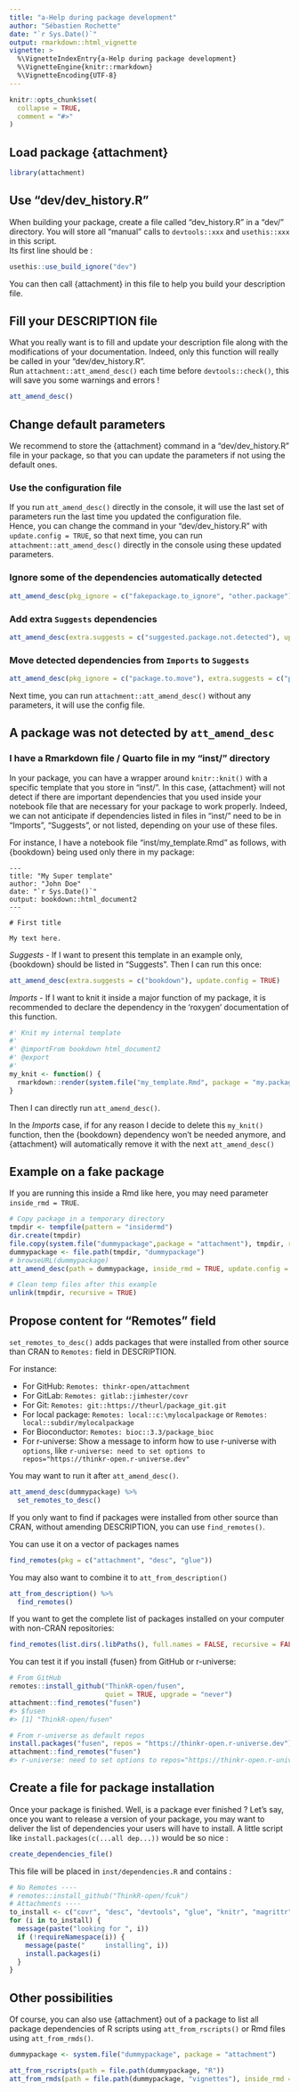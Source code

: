 ```yaml
---
title: "a-Help during package development"
author: "Sébastien Rochette"
date: "`r Sys.Date()`"
output: rmarkdown::html_vignette
vignette: >
  %\VignetteIndexEntry{a-Help during package development}
  %\VignetteEngine{knitr::rmarkdown}
  %\VignetteEncoding{UTF-8}
---
```


<script type="text/javascript">
$(document).ready(function () {
  window.initializeCodeFolding("show" === "show");
});
</script>

```r
knitr::opts_chunk$set(
  collapse = TRUE,
  comment = "#>"
)
```

## Load package {attachment}
```r
library(attachment)
```

## Use "dev/dev_history.R"

When building your package, create a file called "dev_history.R" in a "dev/" directory. You will store all "manual" calls to `devtools::xxx` and `usethis::xxx` in this script.  
Its first line should be :

```r
usethis::use_build_ignore("dev")
```

You can then call {attachment} in this file to help you build your description file.

## Fill your DESCRIPTION file

What you really want is to fill and update your description file along with the modifications of your documentation. Indeed, only this function will really be called in your "dev/dev_history.R".  
Run `attachment::att_amend_desc()` each time before `devtools::check()`, this will save you some warnings and errors !

```r
att_amend_desc()
```

## Change default parameters

We recommend to store the {attachment} command in a "dev/dev_history.R" file in your package, so that you can update the parameters if not using the default ones.

### Use the configuration file

If you run `att_amend_desc()` directly in the console, it will use the last set of parameters run the last time you updated the configuration file.  
Hence, you can change the command in your "dev/dev_history.R" with `update.config = TRUE`, so that next time, you can run `attachment::att_amend_desc()` directly in the console using these updated parameters.

### Ignore some of the dependencies automatically detected

```r
att_amend_desc(pkg_ignore = c("fakepackage.to_ignore", "other.package"), update.config = TRUE)
```

### Add extra `Suggests` dependencies

```r
att_amend_desc(extra.suggests = c("suggested.package.not.detected"), update.config = TRUE)
```

### Move detected dependencies from `Imports` to `Suggests`

```r
att_amend_desc(pkg_ignore = c("package.to.move"), extra.suggests = c("package.to.move"), update.config = TRUE)
```

Next time, you can run `attachment::att_amend_desc()` without any parameters, it will use the config file.

## A package was not detected by `att_amend_desc`

### I have a Rmarkdown file / Quarto file in my "inst/" directory

In your package, you can have a wrapper around `knitr::knit()` with a specific template that you store in "inst/". 
In this case, {attachment} will not detect if there are important dependencies that you used inside your notebook file that are necessary for your package to work properly. Indeed, we can not anticipate if dependencies listed in files in "inst/" need to be in "Imports", "Suggests", or not listed, depending on your use of these files.

For instance, I have a notebook file "inst/my_template.Rmd" as follows, with {bookdown} being used only there in my package:

````
---
title: "My Super template"
author: "John Doe"
date: "`r Sys.Date()`"
output: bookdown::html_document2
---

# First title

My text here.
````

_Suggests_ - If I want to present this template in an example only, {bookdown} should be listed in "Suggests". Then I can run this once:

```r
att_amend_desc(extra.suggests = c("bookdown"), update.config = TRUE)
```

_Imports_ - If I want to knit it inside a major function of my package, it is recommended to declare the dependency in the 'roxygen' documentation of this function. 

```r
#' Knit my internal template
#'
#' @importFrom bookdown html_document2
#' @export
#'
my_knit <- function() {
  rmarkdown::render(system.file("my_template.Rmd", package = "my.package"))
}
```

Then I can directly run `att_amend_desc()`.

In the _Imports_ case, if for any reason I decide to delete this `my_knit()` function, then the {bookdown} dependency won't be needed anymore, and {attachment} will automatically remove it with the next `att_amend_desc()`


## Example on a fake package

If you are running this inside a Rmd like here, you may need parameter `inside_rmd = TRUE`.  

```r
# Copy package in a temporary directory
tmpdir <- tempfile(pattern = "insidermd")
dir.create(tmpdir)
file.copy(system.file("dummypackage",package = "attachment"), tmpdir, recursive = TRUE)
dummypackage <- file.path(tmpdir, "dummypackage")
# browseURL(dummypackage)
att_amend_desc(path = dummypackage, inside_rmd = TRUE, update.config = TRUE)

# Clean temp files after this example
unlink(tmpdir, recursive = TRUE)
```

## Propose content for "Remotes" field

`set_remotes_to_desc()` adds packages that were installed from other source than CRAN to `Remotes:` field in DESCRIPTION.  

For instance:

- For GitHub: `Remotes: thinkr-open/attachment`
- For GitLab: `Remotes: gitlab::jimhester/covr`
- For Git: `Remotes: git::https://theurl/package_git.git`
- For local package: `Remotes: local::c:\mylocalpackage` or `Remotes: local::subdir/mylocalpackage`
- For Bioconductor: `Remotes: bioc::3.3/package_bioc`
- For r-universe: Show a message to inform how to use r-universe with `options`, like `r-universe: need to set options to repos="https://thinkr-open.r-universe.dev"`


You may want to run it after `att_amend_desc()`.

```r
att_amend_desc(dummypackage) %>%
  set_remotes_to_desc()
```

If you only want to find if packages were installed from other source than CRAN, without amending DESCRIPTION, you can use `find_remotes()`.

You can use it on a vector of packages names 
```r
find_remotes(pkg = c("attachment", "desc", "glue"))
```

You may also want to combine it to `att_from_description()`
```r
att_from_description() %>%
  find_remotes()
```

If you want to get the complete list of packages installed on your computer with non-CRAN repositories:
```r
find_remotes(list.dirs(.libPaths(), full.names = FALSE, recursive = FALSE))
```

You can test it if you install {fusen} from GitHub or r-universe:

```r
# From GitHub
remotes::install_github("ThinkR-open/fusen",
                        quiet = TRUE, upgrade = "never")
attachment::find_remotes("fusen")
#> $fusen
#> [1] "ThinkR-open/fusen"

# From r-universe as default repos
install.packages("fusen", repos = "https://thinkr-open.r-universe.dev")
attachment::find_remotes("fusen")
#> r-universe: need to set options to repos="https://thinkr-open.r-universe.dev" 
```


## Create a file for package installation

Once your package is finished. Well, is a package ever finished ? Let's say, once you want to release a version of your package, you may want to deliver the list of dependencies your users will have to install. A little script like `install.packages(c(...all dep...))` would be so nice :

```r
create_dependencies_file()
```

This file will be placed in `inst/dependencies.R` and contains :

```r
# No Remotes ----
# remotes::install_github("ThinkR-open/fcuk")
# Attachments ----
to_install <- c("covr", "desc", "devtools", "glue", "knitr", "magrittr", "rmarkdown", "stats", "stringr", "testthat", "utils")
for (i in to_install) {
  message(paste("looking for ", i))
  if (!requireNamespace(i)) {
    message(paste("     installing", i))
    install.packages(i)
  }
}
```

## Other possibilities

Of course, you can also use {attachment} out of a package to list all package dependencies of R scripts using `att_from_rscripts()` or Rmd files using `att_from_rmds()`.

```r
dummypackage <- system.file("dummypackage", package = "attachment")

att_from_rscripts(path = file.path(dummypackage, "R"))
att_from_rmds(path = file.path(dummypackage, "vignettes"), inside_rmd = TRUE)
```


